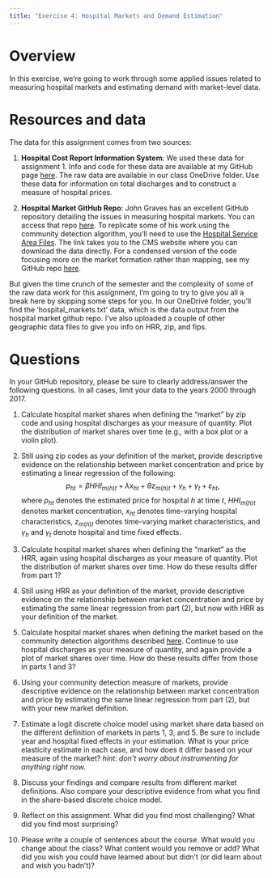```yaml
---
title: "Exercise 4: Hospital Markets and Demand Estimation"
---
```


# Overview
In this exercise, we're going to work through some applied issues related to measuring hospital markets and estimating demand with market-level data.

# Resources and data
The data for this assignment comes from two sources:

1. **Hospital Cost Report Information System**: We used these data for assignment 1. Info and code for these data are available at my GitHub page [here](https://github.com/imccart/HCRIS). The raw data are available in our class OneDrive folder. Use these data for information on total discharges and to construct a measure of hospital prices.

2. **Hospital Market GitHub Repo**: John Graves has an excellent GitHub repository detailing the issues in measuring hospital markets. You can access that repo [here](https://github.com/graveja0/health-care-markets). To replicate some of his work using the community detection algorithm, you'll need to use the [Hospital Service Area Files](https://www.cms.gov/Research-Statistics-Data-and-Systems/Statistics-Trends-and-Reports/Hospital-Service-Area-File/index). The link takes you to the CMS website where you can download the data directly. For a condensed version of the code focusing more on the market formation rather than mapping, see my GitHub repo [here](https://github.com/imccart/hospital-markets).

But given the time crunch of the semester and the complexity of some of the raw data work for this assignment, I'm going to try to give you all a break here by skipping some steps for you. In our OneDrive folder, you'll find the 'hospital_markets.txt' data, which is the data output from the hospital market github repo. I've also uploaded a couple of other geographic data files to give you info on HRR, zip, and fips. 


# Questions
In your GitHub repository, please be sure to clearly address/answer the following questions. In all cases, limit your data to the years 2000 through 2017.

1. Calculate hospital market shares when defining the "market" by zip code and using hospital discharges as your measure of quantity. Plot the distribution of market shares over time (e.g., with a box plot or a violin plot).

2. Still using zip codes as your definition of the market, provide descriptive evidence on the relationship between market concentration and price by estimating a linear regression of the following: $$p_{ht} = \beta HHI_{m(h)t} + \lambda x_{ht} + \theta z_{m(h)t} + \gamma_{h} + \gamma_{t} + \varepsilon_{ht},$$ where $p_{ht}$ denotes the estimated price for hospital $h$ at time $t$, $HHI_{m(h)t}$ denotes market concentration, $x_{ht}$ denotes time-varying hospital characteristics, $z_{m(h)t}$ denotes time-varying market characteristics, and $\gamma_{h}$ and $\gamma_{t}$ denote hospital and time fixed effects.

3. Calculate hospital market shares when defining the "market" as the HRR, again using hospital discharges as your measure of quantity. Plot the distribution of market shares over time. How do these results differ from part 1?

4. Still using HRR as your definition of the market, provide descriptive evidence on the relationship between market concentration and price by estimating the same linear regression from part (2), but now with HRR as your definition of the market. 

5. Calculate hospital market shares when defining the market based on the community detection algorithms described [here](https://github.com/graveja0/health-care-markets). Continue to use hospital discharges as your measure of quantity, and again provide a plot of market shares over time. How do these results differ from those in parts 1 and 3?

6. Using your community detection measure of markets, provide descriptive evidence on the relationship between market concentration and price by estimating the same linear regression from part (2), but with your new market definition.

7. Estimate a logit discrete choice model using market share data based on the different definition of markets in parts 1, 3, and 5. Be sure to include year and hospital fixed effects in your estimation. What is your price elasticity estimate in each case, and how does it differ based on your measure of the market? *hint: don't worry about instrumenting for anything right now.*

8. Discuss your findings and compare results from different market definitions. Also compare your descriptive evidence from what you find in the share-based discrete choice model.

9. Reflect on this assignment. What did you find most challenging? What did you find most surprising? 

10. Please write a couple of sentences about the course. What would you change about the class? What content would you remove or add? What did you wish you could have learned about but didn't (or did learn about and wish you hadn't)? 